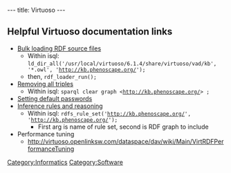 ---
title: Virtuoso
---

==Helpful Virtuoso documentation links==
* [http://www.openlinksw.com/dataspace/dav/wiki/Main/VirtBulkRDFLoader Bulk loading RDF source files]
** Within isql: <code>ld_dir_all('/usr/local/virtuoso/6.1.4/share/virtuoso/vad/kb', '*.owl', 'http://kb.phenoscape.org/');</code>
** then, <code>rdf_loader_run();</code>
* [http://www.openlinksw.com/dataspace/dav/wiki/Main/VirtRemoveTriples Removing all triples]
** Within isql: <code>sparql clear graph <http://kb.phenoscape.org/> ;</code>
* [http://docs.openlinksw.com/virtuoso/newadminui.html Setting default passwords]
* [http://docs.openlinksw.com/virtuoso/rdfsparqlrule.html Inference rules and reasoning]
** Within isql: <code>rdfs_rule_set('http://kb.phenoscape.org/', 'http://kb.phenoscape.org/');</code>
***First arg is name of rule set, second is RDF graph to include
* Performance tuning
** http://virtuoso.openlinksw.com/dataspace/dav/wiki/Main/VirtRDFPerformanceTuning

[[Category:Informatics]]
[[Category:Software]]